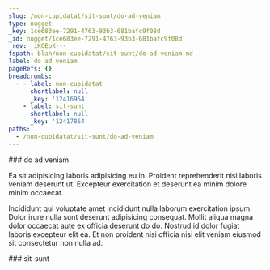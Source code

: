 ```yaml
---
slug: /non-cupidatat/sit-sunt/do-ad-veniam
type: nugget
_key: 1ce683ee-7291-4763-93b3-681bafc9f08d
_id: nugget/1ce683ee-7291-4763-93b3-681bafc9f08d
_rev: _iKCEoX---_
fspath: blah/non-cupidatat/sit-sunt/do-ad-veniam.md
label: do ad veniam
pageRefs: {}
breadcrumbs:
  - - label: non-cupidatat
      shortlabel: null
      _key: '12416964'
    - label: sit-sunt
      shortlabel: null
      _key: '12417864'
paths:
  - /non-cupidatat/sit-sunt/do-ad-veniam
---
```


<NuggetArea>
<Nugget slug="/non-cupidatat/sit-sunt/do-ad-veniam" type="nugget" _key="1ce683ee-7291-4763-93b3-681bafc9f08d" _id="nugget/1ce683ee-7291-4763-93b3-681bafc9f08d" _rev="_iKCEoX---_" fspath="blah/non-cupidatat/sit-sunt/do-ad-veniam.md" label="do ad veniam" paths="/non-cupidatat/sit-sunt/do-ad-veniam">
<NuggetBody>
### do ad veniam

Ea sit adipisicing laboris adipisicing eu in. Proident reprehenderit nisi laboris veniam deserunt ut. Excepteur exercitation et deserunt ea minim dolore minim occaecat.

Incididunt qui voluptate amet incididunt nulla laborum exercitation ipsum. Dolor irure nulla sunt deserunt adipisicing consequat. Mollit aliqua magna dolor occaecat aute ex officia deserunt do do. Nostrud id dolor fugiat laboris excepteur elit ea. Et non proident nisi officia nisi elit veniam eiusmod sit consectetur non nulla ad.

</NuggetBody>
<Breadcrumbs>
<Crumbs>
<Crumb _key="12416964" label="non-cupidatat" /><Crumb _key="12417864" label="sit-sunt" />
</Crumbs>
</Breadcrumbs>
</Nugget>

<NuggetsInbound>
</NuggetsInbound>
<NuggetsOutbound>
</NuggetsOutbound>
</NuggetArea>
<PassagesInbound>
<Passage direction="inbound" type="passage" _key="12417864" _id="passage/12417864" _rev="_iKCEoWK--_" label="sit-sunt" passage="sit-sunt" fspath="blah/non-cupidatat/sit-sunt" paths="/non-cupidatat/sit-sunt" slug="/non-cupidatat/sit-sunt">
<NuggetBody>
### sit-sunt

</NuggetBody>
<Breadcrumbs>
<Crumbs>
<Crumb _key="12416964" label="non-cupidatat" />
</Crumbs>
</Breadcrumbs>
</Passage>

</PassagesInbound>
<PassagesOutbound>
</PassagesOutbound>
